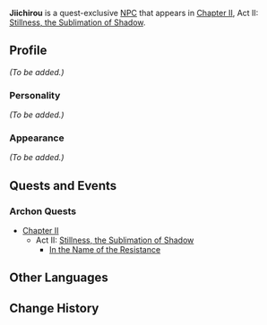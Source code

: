 {{Meta
<!-- Remove this template after adding the missing info -->
|missing_NPC_profile  = yes
}}
{{Character Infobox
|type             = Quest NPC
|image            = NPC Jiichirou.png
|realname         = 
|region           = Inazuma
|affiliation      = 
|title            = 
|voiceEN          = 
|voiceCN          = 
|voiceJP          = 
}}
'''Jiichirou''' is a quest-exclusive [[NPC]] that appears in [[Chapter II]], Act II: [[Stillness, the Sublimation of Shadow]].

==Profile==
<!-- detailed story/lore information goes here -->
''(To be added.)''

===Personality===
''(To be added.)''

===Appearance===
''(To be added.)''

==Quests and Events==
===Archon Quests===
*[[Chapter II]]
**Act II: [[Stillness, the Sublimation of Shadow]]
***[[In the Name of the Resistance]]

==Other Languages==
{{Other Languages
|default_hidden = 1
|en      = Jiichirou
|zhs     = 治一郎
|zhs_rm  = Zhìyīláng
|zht     = 治一郎
|zht_rm  = Zhìyīláng
|ja      = 治一郎
|ja_rm   = Jiichirou
|ko      = 지이치로
|ko_rm   = 
|es      = Jiichirou
|fr      = Haruichirou
|ru      = Дзийтиро
|th      = Jiichirou
|vi      = Jiichirou
|de      = Jiichirou
|id      = Jiichirou
|pt      = Jiichirou
}}

==Change History==
{{Change History|2.0}}